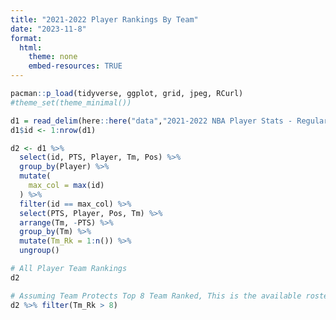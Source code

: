```yaml
---
title: "2021-2022 Player Rankings By Team"
date: "2023-11-8"
format:
  html: 
    theme: none
    embed-resources: TRUE
---
```


```r
pacman::p_load(tidyverse, ggplot, grid, jpeg, RCurl)
#theme_set(theme_minimal())

```

```r
d1 = read_delim(here::here("data","2021-2022 NBA Player Stats - Regular.csv"), delim=";", show_col_types = FALSE) 
d1$id <- 1:nrow(d1) 

d2 <- d1 %>% 
  select(id, PTS, Player, Tm, Pos) %>% 
  group_by(Player) %>% 
  mutate(
    max_col = max(id)
  ) %>% 
  filter(id == max_col) %>% 
  select(PTS, Player, Pos, Tm) %>% 
  arrange(Tm, -PTS) %>% 
  group_by(Tm) %>% 
  mutate(Tm_Rk = 1:n()) %>% 
  ungroup()

# All Player Team Rankings
d2

# Assuming Team Protects Top 8 Team Ranked, This is the available rosters
d2 %>% filter(Tm_Rk > 8)
```